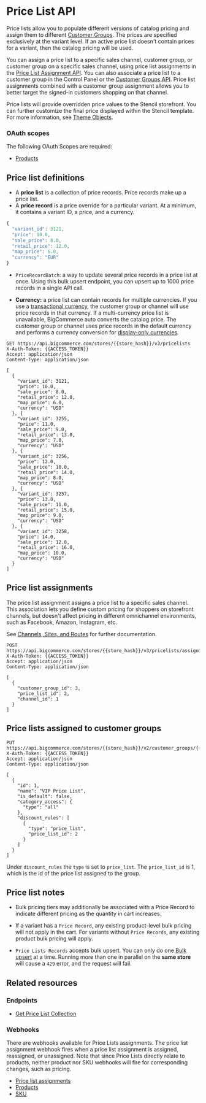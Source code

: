 # Price List API

Price lists allow you to populate different versions of catalog pricing and assign them to different [Customer Groups](/docs/rest-management/customers-v2/customer-groups). The prices are specified exclusively at the variant level. If an active price list doesn't contain prices for a variant, then the catalog pricing will be used.

You can assign a price list to a specific sales channel, customer group, or customer group on a specific sales channel, using price list assignments in the [Price List Assignment API](/docs/rest-management/price-lists/price-lists-assignments#create-price-list-assignments). You can also associate a price list to a customer group in the Control Panel or the [Customer Groups API](/docs/rest-management/customers-v2/customer-groups). Price list assignments combined with a customer group assignment allows you to better target the signed-in customers shopping on that channel.

Price lists will provide overridden price values to the Stencil storefront. You can further customize the final price displayed within the Stencil template. For more information, see [Theme Objects](/stencil-docs/reference-docs/global-objects-and-properties).

### OAuth scopes
The following OAuth Scopes are required:
* [Products](/api-docs/getting-started/api-accounts#oauth-scopes)

## Price list definitions
* A **price list** is a collection of price records. Price records make up a price list.
* A **price record** is a price override for a particular variant. At a minimum, it contains a variant ID, a price, and a currency.

```js showLineNumbers copy
{
  "variant_id": 3121,
  "price": 10.0,
  "sale_price": 8.0,
  "retail_price": 12.0,
  "map_price": 6.0,
  "currency": "EUR"
}
```

- `PriceRecordBatch`: a way to update several price records in a price list at once. Using this bulk upsert endpoint, you can upsert up to 1000 price records in a single API call.

- **Currency:** a price list can contain records for multiple currencies. If you use a [transactional currency](/api-docs/multi-currency/guide/introduction#display-vs-transactional), the customer group or channel will use price records in that currency. If a multi-currency price list is unavailable, BigCommerce auto converts the catalog price. The customer group or channel uses price records in the default currency and performs a currency conversion for [display-only currencies](/api-docs/multi-currency/guide/introduction#display-vs-transactional).

```http filename="Example request: Get all price lists" showLineNumbers copy
GET https://api.bigcommerce.com/stores/{{store_hash}}/v3/pricelists
X-Auth-Token: {{ACCESS_TOKEN}}
Accept: application/json
Content-Type: application/json

[
  {
    "variant_id": 3121,
    "price": 10.0,
    "sale_price": 8.0,
    "retail_price": 12.0,
    "map_price": 6.0,
    "currency": "USD"
  }, {
    "variant_id": 3255,
    "price": 11.0,
    "sale_price": 9.0,
    "retail_price": 13.0,
    "map_price": 7.0,
    "currency": "USD"
  }, {
    "variant_id": 3256,
    "price": 12.0,
    "sale_price": 10.0,
    "retail_price": 14.0,
    "map_price": 8.0,
    "currency": "USD"
  }, {
    "variant_id": 3257,
    "price": 13.0,
    "sale_price": 11.0,
    "retail_price": 15.0,
    "map_price": 9.0,
    "currency": "USD"
  }, {
    "variant_id": 3258,
    "price": 14.0,
    "sale_price": 12.0,
    "retail_price": 16.0,
    "map_price": 10.0,
    "currency": "USD"
  }
]
```

## Price list assignments

The price list assignment assigns a price list to a specific sales channel. This association lets you define custom pricing for shoppers on storefront channels, but doesn't affect pricing in different omnichannel environments, such as Facebook, Amazon, Instagram, etc. 

See [Channels, Sites, and Routes](/docs/rest-management/channels) for further documentation.

```http filename="Example request: Create a price list assignment" showLineNumbers copy
POST https://api.bigcommerce.com/stores/{{store_hash}}/v3/pricelists/assignments
X-Auth-Token: {{ACCESS_TOKEN}}
Accept: application/json
Content-Type: application/json

[
  {
    "customer_group_id": 3,
    "price_list_id": 2,
    "channel_id": 1
  }
]
```

## Price lists assigned to customer groups 

```http filename="Example request: Assign a price list to a customer group" showLineNumbers copy
PUT https://api.bigcommerce.com/stores/{{store_hash}}/v2/customer_groups/{{customer_group_id}}
X-Auth-Token: {{ACCESS_TOKEN}}
Accept: application/json
Content-Type: application/json

[
  {
    "id": 1,
    "name": "VIP Price List",
    "is_default": false,
    "category_access": {
      "type": "all"
    },
    "discount_rules": [
      {
        "type": "price_list",
        "price_list_id": 2
      }
    ]
  }
]
```

Under `discount_rules` the `type` is set to `price_list`. The `price_list_id` is 1, which is the id of the price list assigned to the group.

## Price list notes

- Bulk pricing tiers may additionally be associated with a Price Record to indicate different pricing as the quantity in cart increases.

- If a variant has a `Price Record`, any existing product-level bulk pricing will not apply in the cart. For variants without `Price Records`, any existing product bulk pricing will apply.

- `Price Lists Records` accepts bulk upsert. You can only do one [Bulk upsert](/docs/rest-management/price-lists/price-lists-records#upsert-price-list-records) at a time. Running more than one in parallel on the **same store** will cause a `429` error, and the request will fail.

## Related resources

### Endpoints
* [Get Price List Collection](/docs/rest-management/price-lists#get-all-price-lists)

### Webhooks
There are webhooks available for Price Lists assignments. The price list assignment webhook fires when a price list assignment is assigned, reassigned, or unassigned. Note that since Price Lists directly relate to products, neither product nor SKU webhooks will fire for corresponding changes, such as pricing.

* [Price list assignments](/api-docs/channels/guide/webhooks#price-list-assignments)
* [Products](/api-docs/getting-started/webhooks/webhook-events#webhook-events_products)
* [SKU](/api-docs/getting-started/webhooks/webhook-events#webhook-events_sku)
